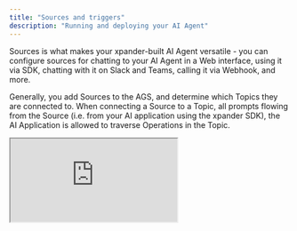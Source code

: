 ```yaml
---
title: "Sources and triggers"
description: "Running and deploying your AI Agent"
---
```


Sources is what makes your xpander-built AI Agent versatile - you can configure sources for chatting to your AI Agent in a Web interface, using it via SDK, chatting with it on Slack and Teams, calling it via Webhook, and more.

Generally, you add Sources to the AGS, and determine which Topics they are connected to. When connecting a Source to a Topic, all prompts flowing from the Source (i.e. from your AI application using the xpander SDK), the AI Application is allowed to traverse Operations in the Topic.

<iframe src="https://www.loom.com/embed/026ef5e4f9124d8cbf36dc62f98d74d6?sid=6d4e38a7-fb1e-498a-b908-efa97fafec0f" style={{ width: "100%", height: "auto", aspectRatio: "16 / 9", border: "0" }} allow="accelerometer; autoplay; clipboard-write; encrypted-media; gyroscope; picture-in-picture" allowFullScreen />

## Source node types:

### SDK

The most powerful Source, used by developers and AI Engineers. When developing your xpander AI Agent on your own, use the xpander SDK to to leverage the benefits of AGS and Agentic Interfaces within your AI Agent's code.

### Chat

The Chat Source allows you to make your AI Agent available for chatting through a Web UI, Slack, Teams, and even embed a chat widget in your website.

### Task

The Task Source allows you to built Agentic automation workflows, by attaching a Task source to a Topic on the AGS, and giving it instructions and a trigger time.

### Webhook

For developers and AI Engineers, you can trigger your agent via API calls.

### SaaS Application triggers

Coming soon!